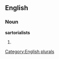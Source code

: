 
==English==

===Noun===
'''sartorialists'''

# {{plural of|[[sartorialist]]}}

[[Category:English plurals]]